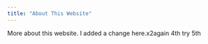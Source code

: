 ```yaml
---
title: "About This Website"
---
```


More about this website.
I added a change here.x2again
4th try
5th